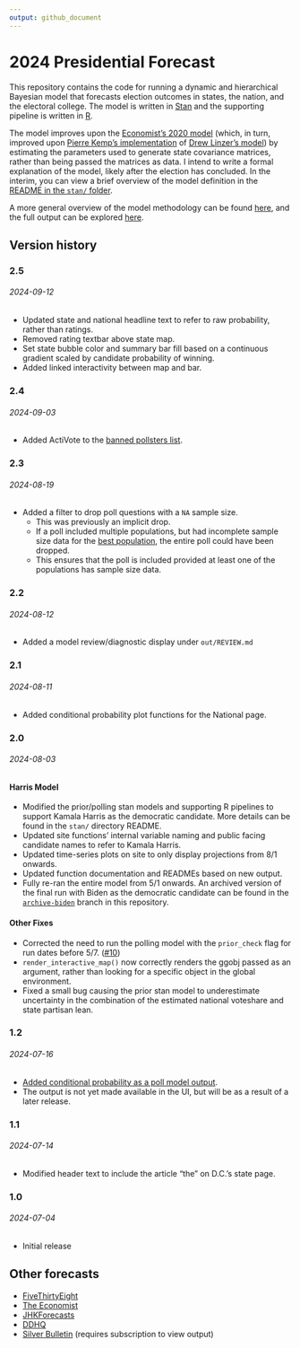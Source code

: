 ```yaml
---
output: github_document
---
```


# 2024 Presidential Forecast

This repository contains the code for running a dynamic and hierarchical Bayesian model that forecasts election outcomes in states, the nation, and the electoral college. The model is written in [Stan](https://mc-stan.org/) and the supporting pipeline is written in [R](https://www.r-project.org/). 

The model improves upon the [Economist's 2020 model](https://github.com/TheEconomist/us-potus-model) (which, in turn, improved upon [Pierre Kemp's implementation](https://www.slate.com/features/pkremp_forecast/report.html) of [Drew Linzer's model](https://votamatic.org/wp-content/uploads/2013/07/Linzer-JASA13.pdf)) by estimating the parameters used to generate state covariance matrices, rather than being passed the matrices as data. I intend to write a formal explanation of the model, likely after the election has concluded. In the interim, you can view a brief overview of the model definition in the [README in the `stan/` folder](https://github.com/markjrieke/2024-potus/tree/main/stan).

A more general overview of the model methodology can be found [here](https://www.thedatadiary.net/posts/2024-07-04-forecast-methodology/), and the full output can be explored [here](https://www.thedatadiary.net/2024-potus/national).

## Version history

### 2.5

###### 2024-09-12

* Updated state and national headline text to refer to raw probability, rather than ratings.
* Removed rating textbar above state map.
* Set state bubble color and summary bar fill based on a continuous gradient scaled by candidate probability of winning.
* Added linked interactivity between map and bar.

### 2.4

###### 2024-09-03

* Added ActiVote to the [banned pollsters list](https://github.com/markjrieke/2024-potus/blob/main/data/static/banned_pollsters.csv).

### 2.3

###### 2024-08-19

* Added a filter to drop poll questions with a `NA` sample size. 
  * This was previously an implicit drop. 
  * If a poll included multiple populations, but had incomplete sample size data for the [best population](https://github.com/markjrieke/2024-potus/blob/main/data/static/population_rank.csv), the entire poll could have been dropped.
  * This ensures that the poll is included provided at least one of the populations has sample size data.

### 2.2

###### 2024-08-12

* Added a model review/diagnostic display under `out/REVIEW.md`

### 2.1

###### 2024-08-11

* Added conditional probability plot functions for the National page.

### 2.0

###### 2024-08-03

#### Harris Model

* Modified the prior/polling stan models and supporting R pipelines to support Kamala Harris as the democratic candidate. More details can be found in the `stan/` directory README.
* Updated site functions' internal variable naming and public facing candidate names to refer to Kamala Harris.
* Updated time-series plots on site to only display projections from 8/1 onwards. 
* Updated function documentation and READMEs based on new output.
* Fully re-ran the entire model from 5/1 onwards. An archived version of the final run with Biden as the democratic candidate can be found in the [`archive-biden`](https://github.com/markjrieke/2024-potus/tree/archive-biden) branch in this repository.

#### Other Fixes

* Corrected the need to run the polling model with the `prior_check` flag for run dates before 5/7. ([#10](https://github.com/markjrieke/2024-potus/issues/10))
* `render_interactive_map()` now correctly renders the ggobj passed as an argument, rather than looking for a specific object in the global environment.
* Fixed a small bug causing the prior stan model to underestimate uncertainty in the combination of the estimated national voteshare and state partisan lean.

### 1.2

###### 2024-07-16

* [Added conditional probability as a poll model output](https://github.com/markjrieke/2024-potus/commit/6eee3a3a8d08b6df66f71c3961e049fd91494c79).
* The output is not yet made available in the UI, but will be as a result of a later release.

### 1.1

###### 2024-07-14

* Modified header text to include the article "the" on D.C.'s state page.

### 1.0

###### 2024-07-04

* Initial release

## Other forecasts

* [FiveThirtyEight](https://projects.fivethirtyeight.com/2024-election-forecast/)
* [The Economist](https://www.economist.com/interactive/us-2024-election/prediction-model/president/)
* [JHKForecasts](https://projects.jhkforecasts.com/2024/president/#standard)
* [DDHQ](https://elections2024.thehill.com/forecast/2024/president/)
* [Silver Bulletin](https://www.natesilver.net/p/nate-silver-2024-president-election-polls-model) (requires subscription to view output)




